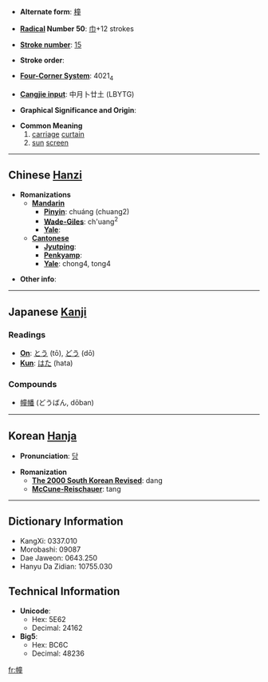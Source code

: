 * '''Alternate form''': [[橦]]

* '''[[Wiktionary:Chinese radical index| Radical]] Number 50''': [[Wiktionary:Chinese radical index 巾|巾]]+12 strokes

* '''[[Wiktionary:Chinese total strokes index|Stroke number]]''': [[Wiktionary:Chinese total strokes index 15|15]]

* '''Stroke order''': 

* '''[[Wiktionary:Chinese four corner index|Four-Corner System]]''': 4021<sub>4</sub>

* '''[[Wiktionary:Chinese Cangjie index|Cangjie input]]''': 中月卜廿土 (LBYTG)

* '''Graphical Significance and Origin''': 

* '''Common Meaning'''
*#[[carriage]] [[curtain]]
*# [[sun]] [[screen]]


----

== Chinese [[Hanzi]] ==

* '''Romanizations'''
** '''[[Mandarin]]'''
*** '''[[Pinyin]]''': chuáng (chuang2)
*** '''[[Wade-Giles]]''': ch'uang<sup>2</sup>
*** '''[[Yale]]''': 
** '''[[Cantonese]]'''
*** '''[[Jyutping]]''':
*** '''[[Penkyamp]]''': 
*** '''[[Yale]]''': chong4, tong4

* '''Other info''': 

----

== Japanese [[Kanji]] ==

===Readings===
* '''[[On]]''': [[とう]] (tō), [[どう]] (dō)
* '''[[Kun]]''': [[はた]] (hata)

===Compounds===
*[[幢幡]] (どうばん, dōban)

----

== Korean [[Hanja]] ==

* '''Pronunciation''': [[당]]

* '''Romanization'''
** '''[[The 2000 South Korean Revised Romanization|The 2000 South Korean Revised]]''': dang
** '''[[McCune-Reischauer]]''': tang

----

== Dictionary Information ==

* KangXi: 0337.010
* Morobashi: 09087
* Dae Jaweon: 0643.250
* Hanyu Da Zidian: 10755.030

== Technical Information ==

* '''Unicode''':
** Hex: 5E62
** Decimal: 24162
* '''Big5''':
** Hex: BC6C
** Decimal: 48236

[[fr:幢]]